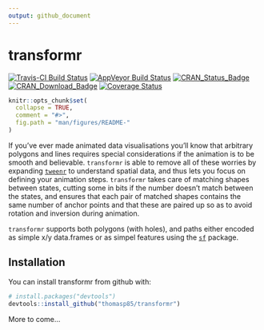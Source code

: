 ```yaml
---
output: github_document
---
```


<!-- README.md is generated from README.Rmd. Please edit that file -->

# transformr

[![Travis-CI Build Status](https://travis-ci.org/thomasp85/transformr.svg?branch=master)](https://travis-ci.org/thomasp85/transformr)
[![AppVeyor Build Status](https://ci.appveyor.com/api/projects/status/github/thomasp85/transformr?branch=master&svg=true)](https://ci.appveyor.com/project/thomasp85/transformr)
[![CRAN_Status_Badge](http://www.r-pkg.org/badges/version-ago/transformr)](http://cran.r-project.org/package=transformr)
[![CRAN_Download_Badge](http://cranlogs.r-pkg.org/badges/grand-total/transformr)](http://cran.r-project.org/package=transformr)
[![Coverage Status](https://img.shields.io/codecov/c/github/thomasp85/transformr/master.svg)](https://codecov.io/github/thomasp85/transformr?branch=master)

```r
knitr::opts_chunk$set(
  collapse = TRUE,
  comment = "#>",
  fig.path = "man/figures/README-"
)
```

If you've ever made animated data visualisations you'll know that arbitrary 
polygons and lines requires special considerations if the animation is to be 
smooth and believable. `transformr` is able to remove all of these worries by
expanding [`tweenr`](https://github.com/thomasp85/tweenr) to understand spatial
data, and thus lets you focus on defining your animation steps. `transformr` 
takes care of matching shapes between states, cutting some in bits if the number
doesn't match between the states, and ensures that each pair of matched shapes
contains the same number of anchor points and that these are paired up so as to
avoid rotation and inversion during animation.

`transformr` supports both polygons (with holes), and paths either encoded as 
simple x/y data.frames or as simpel features using the 
[`sf`](https://github.com/r-spatial/sf) package.

## Installation

You can install transformr from github with:

```r
# install.packages("devtools")
devtools::install_github("thomasp85/transformr")
```

More to come...
